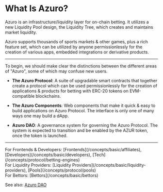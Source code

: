 
# What Is Azuro?

Azuro is an infrastructure/liquidity layer for on-chain betting. It utilizes a new Liquidity Pool design, the
Liquidity Tree, which creates and maintains market liquidity.

Azuro supports thousands of sports markets & other games, plus a rich feature set, which can be utilized by anyone
permissionlessly for the creation of various apps, embedded integrations or derivative products.

---

To begin, we should make clear the distinctions between the different areas of "Azuro", some of which may confuse new users.

- **The Azuro Protocol**: A suite of upgradable smart contracts that together create a protocol which can be used permissionlessly for the creation of applications & products for betting with ERC-20 tokens on EVM-compatible blockchains.

- **The Azuro Components**: Web components that make it quick & easy to build applications on Azuro Protocol. The interface is only one of many ways one may build a dApp.

- **Azuro DAO**: A governance system for governing the Azuro Protocol. The system is expected to transition and be enabled by the AZUR token, once the token is launched.

---

<Callout type="feature">
  For Frontends & Developers: [Frontends](/concepts/basic/affiliates), [Developers](/concepts/basic/developers), [Tech](/concepts/protocol/betting-engines)<br />
  For Liquidity Providers: [Liquidity Providers](/concepts/basic/liquidity-providers), [Pools](/concepts/protocol/pools)<br />
  For Bettors: [Bettors](/concepts/basic/bettors)

  See also: [Azuro DAO](/concepts/governance/overview)
</Callout>
